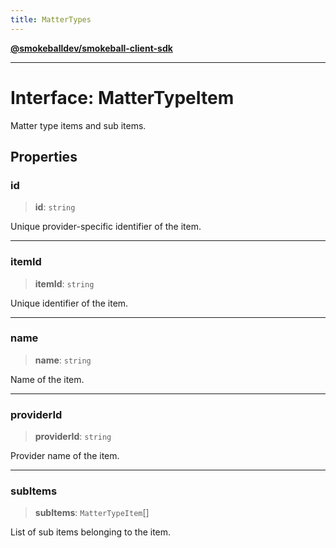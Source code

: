 ```yaml
---
title: MatterTypes
---
```

[**@smokeballdev/smokeball-client-sdk**](../../../../README.md)

***

# Interface: MatterTypeItem

Matter type items and sub items.

## Properties

### id

> **id**: `string`

Unique provider-specific identifier of the item.

***

### itemId

> **itemId**: `string`

Unique identifier of the item.

***

### name

> **name**: `string`

Name of the item.

***

### providerId

> **providerId**: `string`

Provider name of the item.

***

### subItems

> **subItems**: `MatterTypeItem`[]

List of sub items belonging to the item.
